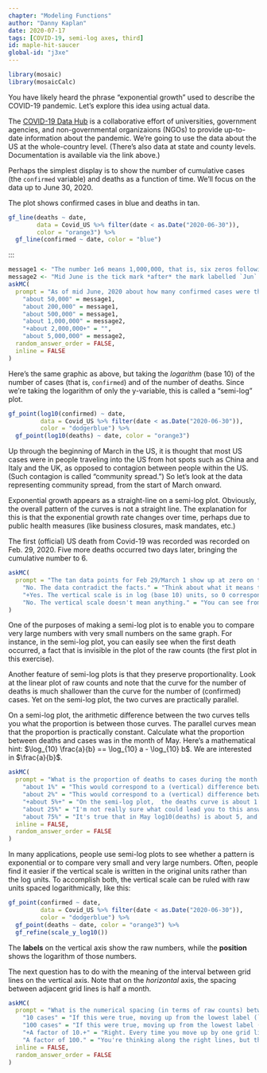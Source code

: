 ```yaml
---
chapter: "Modeling Functions"
author: "Danny Kaplan"
date: 2020-07-17 
tags: [COVID-19, semi-log axes, third]
id: maple-hit-saucer
global-id: "j3xe"
---
```


```r

library(mosaic)
library(mosaicCalc)

```


You have likely heard the phrase "exponential growth" used to describe the COVID-19 pandemic. Let's explore this idea using actual data. 

The [COVID-19 Data Hub](https://covid19datahub.io/) is  a collaborative effort of universities, government agencies,  and non-governmental organizaions (NGOs) to provide up-to-date information about the pandemic. We're going to use the data about the US at the whole-country level. (There's also data at state and county levels. Documentation is available via the link above.)

Perhaps the simplest display is to show the number of cumulative cases (the `confirmed` variable) and deaths as a function of time. We'll focus on the data up to June 30, 2020.

The plot shows confirmed cases in blue and deaths in tan.
```r
gf_line(deaths ~ date, 
        data = Covid_US %>% filter(date < as.Date("2020-06-30")), 
        color = "orange3") %>%
  gf_line(confirmed ~ date, color = "blue")
```
:::

```r
message1 <- "The number 1e6 means 1,000,000, that is, six zeros following the 1."
message2 <- "Mid June is the tick mark *after* the mark labelled `Jun`."
askMC(
  prompt = "As of mid June, 2020 about how many confirmed cases were there? (Note that the labeled tick marks refer to the beginning of the month, so the point labeled `Feb` is February 1.)",
    "about 50,000" = message1,
    "about 200,000" = message1,
    "about 500,000" = message1,
    "about 1,000,000" = message2,
    "+about 2,000,000+" = "",
    "about 5,000,000" = message2, 
  random_answer_order = FALSE,
  inline = FALSE
)
```


Here's the same graphic as above, but taking the *logarithm* (base 10) of the number of cases (that is, `confirmed`) and of the number of deaths. Since we're taking the logarithm of only the y-variable, this is called a "semi-log" plot. 

```r
gf_point(log10(confirmed) ~ date, 
         data = Covid_US %>% filter(date < as.Date("2020-06-30")), 
         color = "dodgerblue") %>%
  gf_point(log10(deaths) ~ date, color = "orange3") 
```


Up through the beginning of March in the US, it is thought that most US cases were in people traveling into the US from hot spots such as China and Italy and the UK, as opposed to contagion between people within the US. (Such contagion is called "community spread.") So let's look at the data representing community spread, from the start of March onward.

Exponential growth appears as a straight-line  on a semi-log plot. Obviously, the overall pattern of the curves is not a straight line. The explanation for this is that the exponential growth rate changes over time, perhaps due to public health measures (like business closures, mask mandates, etc.)

The first (official) US death from Covid-19 was recorded was recorded on Feb. 29, 2020. Five more deaths occurred two days later, bringing the cumulative number to 6.


```r
askMC(
  prompt = "The tan data points for Feb 29/March 1 show up at zero on the vertical scale for the semi-log plot. The tan data point for March 2 is at around 2 on the vertical scale. Is this consistent with the facts stated above?",
    "No. The data contradict the facts." = "Think about what it means to be 0 on the vertical scale.",
    "+Yes. The vertical scale is in log (base 10) units, so 0 corresponds to 1 death, since $\\log_{10} 1 = 0$.+" = "",
    "No. The vertical scale doesn't mean anything." = "You can see from the plotting command what the quantity on the vertical axis is: `log10(confirmed)` for the blue dots and `log10(deaths)` for the tan."
)
```


One of the purposes of making a semi-log plot is to enable you to compare very  large numbers with very small numbers on the same graph. For instance, in the semi-log plot, you can easily see when the first death occurred, a fact that is invisible in the plot of the raw counts (the first plot in this exercise).

Another feature of semi-log plots is that they preserve proportionality. Look at the linear plot of raw counts and note that the curve for the number of deaths is much shallower than the curve for the number of (confirmed) cases. Yet on the semi-log plot, the two curves are practically parallel.

On a semi-log plot, the arithmetic difference between the two curves tells you what the proportion is between those curves. The parallel curves mean that the proportion is practically constant. 
Calculate what the proportion between deaths and cases was in the month of May. Here's a mathematical hint: $\log_{10} \frac{a}{b} == \log_{10} a - \log_{10} b$. We are interested in $\frac{a}{b}$.



```r
askMC(
  prompt = "What is the proportion of deaths to cases during the month of May?",
    "about 1%" = "This would correspond to a (vertical) difference between the curves of about 2 log10 units. Is it really that big?",
    "about 2%" = "This would correspond to a (vertical) difference between the curves of about 1.7 log units. Is it really that big?",
    "+about 5%+" = "On the semi-log plot,  the deaths curve is about 1.2 log10 units lower than the cases curve. $10^{-1.2} = 0.063 = 6.3\\%$) separates the two curves.",
    "about 25%" = "I'm not really sure what could lead you to this answer. You're making a mistake that I didn't anticipate.",
    "about 75%" = "It's true that in May log10(deaths) is about 5, and log10(cases) is about 6, and 5/6 is indeed roughly 75%. But, on a log scale, the proportion relates to the difference between logs, not the ratio of logs.",
  inline = FALSE,
  random_answer_order = FALSE
)
```

In many applications, people use semi-log plots to see whether a pattern is exponential or to compare very small and very large numbers. Often, people find it easier if the vertical scale is written in the original units rather than the log units. To accomplish both, the vertical scale can be ruled with raw units spaced logarithmically, like this:

```r
gf_point(confirmed ~ date, 
         data = Covid_US %>% filter(date < as.Date("2020-06-30")), 
         color = "dodgerblue") %>%
  gf_point(deaths ~ date, color = "orange3") %>%
  gf_refine(scale_y_log10())
```

The **labels** on the vertical axis show the raw numbers, while the **position** shows the logarithm of those numbers.

The next question has to do with the meaning of the interval between grid lines on the vertical axis. Note that on the *horizontal* axis, the spacing between adjacent grid lines is half a month.


```r
askMC(
  prompt = "What is the numerical spacing (in terms of raw counts) between adjacent grid lines on the vertical axis? (Note: Two numbers are different by a \"factor of 10\" when one number is 10 times the other.\" Similarly, \"a factor of 100\" means that one number is 100 times the other.",
    "10 cases" = "If this were true, moving up from the lowest label (`1e+01`, that is, 10) the next grid line would be at 20, then 30, then 40.",
    "100 cases" = "If this were true, moving up from the lowest label (`1e+01`) the next grid line would be at 110, then 210, then 310.",
    "+A factor of 10.+" = "Right. Every time you move up by one grid line, the raw number increases ten-fold, so 10, 100, 1000, 10,000, and so on. The phrase `a factor of 10` means to multiply by 10, not to add 10.",
    "A factor of 100." = "You're thinking along the right lines, but this is the difference between every second grid line, not adjacent grid lines.",
  inline = FALSE,
  random_answer_order = FALSE
)
```


